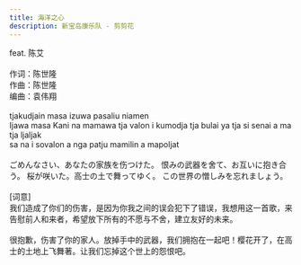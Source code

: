 ```yaml
---
title: 海洋之心
description: 新宝岛康乐队 - 剪剪花
---
```


feat. 陈艾<br /><br />作词：陈世隆<br />作曲：陈世隆<br />编曲：袁伟翔<br /><br />tjakudjain masa izuwa pasaliu niamen<br />Ijawa masa Kani na mamawa tja valon i kumodja tja bulai ya tja si senai a ma tja ljaljak<br />sa na i sovalon a nga patju mamilin a mapoljat<br /><br />ごめんなさい、あなたの家族を伤つけた。 恨みの武器を舍て、お互いに抱き合う。 桜が咲いた。高士の土で舞ってゆく。 この世界の憎しみを忘れましょう。<br /><br />[词意]<br />我们造成了你们的伤害，是因为你我之间的误会犯下了错误，我想用这一首歌，来告慰前人和来者，希望放下所有的不愿与不舍，建立友好的未来。<br /><br />很抱歉，伤害了你的家人。放掉手中的武器，我们拥抱在一起吧！樱花开了，在高士的土地上飞舞著。让我们忘掉这个世上的怨恨吧。